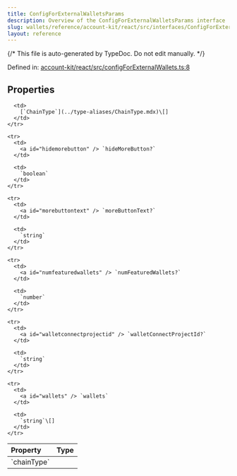 ```yaml
---
title: ConfigForExternalWalletsParams
description: Overview of the ConfigForExternalWalletsParams interface
slug: wallets/reference/account-kit/react/src/interfaces/ConfigForExternalWalletsParams
layout: reference
---
```


{/* This file is auto-generated by TypeDoc. Do not edit manually. */}

Defined in: [account-kit/react/src/configForExternalWallets.ts:8](https://github.com/alchemyplatform/aa-sdk/blob/9df5be8c23af4e472bcb503c17766b16da0ad87d/account-kit/react/src/configForExternalWallets.ts#L8)

## Properties

<table>
  <thead>
    <tr>
      <th align="left">Property</th>
      <th align="left">Type</th>
    </tr>
  </thead>

  <tbody>
    <tr>
      <td>
        <a id="chaintype" /> `chainType`
      </td>

      <td>
        [`ChainType`](../type-aliases/ChainType.mdx)\[]
      </td>
    </tr>

    <tr>
      <td>
        <a id="hidemorebutton" /> `hideMoreButton?`
      </td>

      <td>
        `boolean`
      </td>
    </tr>

    <tr>
      <td>
        <a id="morebuttontext" /> `moreButtonText?`
      </td>

      <td>
        `string`
      </td>
    </tr>

    <tr>
      <td>
        <a id="numfeaturedwallets" /> `numFeaturedWallets?`
      </td>

      <td>
        `number`
      </td>
    </tr>

    <tr>
      <td>
        <a id="walletconnectprojectid" /> `walletConnectProjectId?`
      </td>

      <td>
        `string`
      </td>
    </tr>

    <tr>
      <td>
        <a id="wallets" /> `wallets`
      </td>

      <td>
        `string`\[]
      </td>
    </tr>

  </tbody>
</table>

